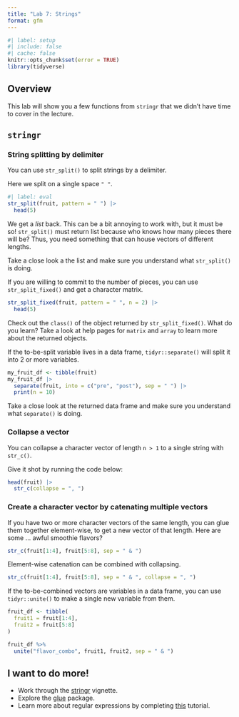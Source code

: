 ```yaml
---
title: "Lab 7: Strings"
format: gfm
---
```


```r
#| label: setup
#| include: false
#| cache: false
knitr::opts_chunk$set(error = TRUE)
library(tidyverse)
```


## Overview

This lab will show you a few functions from `stringr` that we didn't have time to cover in the lecture. 

## `stringr`

### String splitting by delimiter

You can use `str_split()` to split strings by a delimiter. 

Here we split on a single space `" "`.


```r
#| label: eval
str_split(fruit, pattern = " ") |> 
  head(5)
```

We get a *list* back. This can be a bit annoying to work with, but it must be so! `str_split()` must return list because who knows how many pieces there will be? Thus, you need something that can house vectors of different lengths. 

Take a close look a the list and make sure you understand what `str_split()` is doing.

If you are willing to commit to the number of pieces, you can use `str_split_fixed()` and get a character matrix. 

```r
str_split_fixed(fruit, pattern = " ", n = 2) |> 
  head(5)
```

Check out the `class()` of the object returned by `str_split_fixed()`. What do you learn? Take a look at help pages for `matrix` and  `array` to learn more about the returned objects. 

If the to-be-split variable lives in a data frame, `tidyr::separate()` will split it into 2 or more variables.

```r
my_fruit_df <- tibble(fruit)
my_fruit_df |> 
  separate(fruit, into = c("pre", "post"), sep = " ") |> 
  print(n = 10)
```

Take a close look at the returned data frame and make sure you understand what `separate()` is doing. 

### Collapse a vector

You can collapse a character vector of length `n > 1` to a single string with `str_c()`.

Give it shot by running the code below:

```r
head(fruit) |> 
  str_c(collapse = ", ")
```

### Create a character vector by catenating multiple vectors {#catenate-vectors}

If you have two or more character vectors of the same length, you can glue them together element-wise, to get a new vector of that length. Here are some ... awful smoothie flavors?

```r
str_c(fruit[1:4], fruit[5:8], sep = " & ")
```

Element-wise catenation can be combined with collapsing.

```r
str_c(fruit[1:4], fruit[5:8], sep = " & ", collapse = ", ")
```

If the to-be-combined vectors are variables in a data frame, you can use `tidyr::unite()` to make a single new variable from them.

```r
fruit_df <- tibble(
  fruit1 = fruit[1:4],
  fruit2 = fruit[5:8]
)

fruit_df %>% 
  unite("flavor_combo", fruit1, fruit2, sep = " & ")

```


## I want to do more!

* Work through the [stringr](https://cran.r-project.org/web/packages/stringr/vignettes/stringr.html) vignette. 
* Explore the [glue](https://glue.tidyverse.org/) package.
* Learn more about regular expressions by completing [this](https://regexone.com/) tutorial. 







